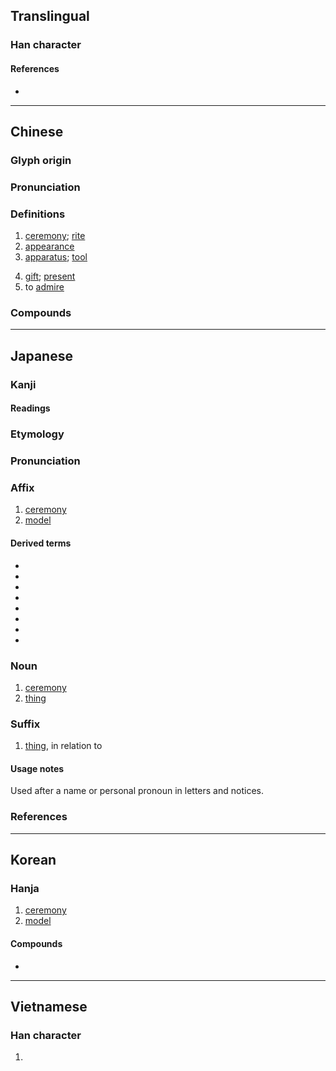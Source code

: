 {{also|仪}}
{{character info/new}}
==Translingual==

===Han character===
{{Han char|rn=9|rad=人|as=13|sn=15|four=28253|canj=OTGI|ids=⿰亻義}}

====References====
* {{Han ref|kx=0118.210|dkj=01172|dj=0251.050|hdz=10228.020|uh=5100|ud=20736|bh=BBF6|bd=48118}}

----

==Chinese==
{{zh-forms|s=仪}}

===Glyph origin===
{{Han etym}}

===Pronunciation===
{{zh-pron
|m=yí
|c=ji4
|mn=qz,tw,xm,zz:gî
|mn-t=ngi5
|mc=y
|oc=y
|ma=
|cat=n,v
}}

===Definitions===
{{zh-hanzi}}

# [[ceremony]]; [[rite]]
# [[appearance]]
# [[apparatus]]; [[tool]]
#: {{zh-x|脫毛-儀|body hair removal '''tool'''}}
#: {{zh-x|行車.記錄儀|[[dashcam]]}}
# [[gift]]; [[present]]
# to [[admire]]

===Compounds===
{{zh-der|儀仗隊|威儀孔時|來儀|光儀|光譜儀|儀式|儀容|中星儀|六分儀|八分儀|儀隊|儀狄|三儀|儀從|儀軌|儀器|心儀|儀曹|四分儀|儀檢|太儀|夜視儀器|律儀|地震儀|儀注|儀形|二儀|儀表板|地動儀|儀制|分光儀|天球儀|坤儀|儀仗|平板儀|容儀|威儀|儀態萬方|奠儀|兩儀|儀範|丰儀|天象儀|張儀舌|塵儀|儀禮|凶儀|失儀|儀門|土儀|司儀|光學儀器|儀表|典儀|儀賓|儀態萬千|儀態|地球儀|月球儀|水準儀|殯儀館|玉儀|禮儀|殯儀|母儀天下|母儀足式|月儀帖|漢官威儀|穴診儀|程儀|祭儀|潘安容儀|母儀|獻儀|渾天儀|日晷儀|昭儀|水平儀|游儀|書儀|朝儀|羅盤儀|薄儀|賀儀|節儀|菲儀|羽儀|贐儀|繪圖儀|經線儀|葬儀社|鳳凰來儀|赤道儀|簡儀|鴻儀|經緯儀|鍾儀楚奏|行儀|軌儀|風儀|表儀|行星儀|繁禮多儀|賻儀|迴轉儀|謝儀|象限儀|芝儀|鳳儀|三錄儀|儀錶}}

----

==Japanese==

===Kanji===
{{ja-kanji|rs=人13}}

====Readings====
{{ja-readings
|goon=ぎ
|kanon=ぎ
|kun=よ-い, のり-, のっとる
|nanori=きたる, ただし, のり, よし
}}

{{ja-kanjitab|ぎ|yomi=o}}

===Etymology===
{{der|ja|ltc|儀|sort=き'}}

===Pronunciation===
{{ja-pron|yomi=o|ぎ|acc=1|acc_ref=DJR,NHK}}

===Affix===
{{ja-pos|affix|ぎ}}

# [[ceremony]]
# [[model]]

====Derived terms====
{{der-top}}
* {{ja-r|儀%式|ぎ%しき|[[ceremony]]}}
* {{ja-r|地%球%儀|ち%きゅう%ぎ|[[globe]]}}
* {{ja-r|天%象%儀|てん%しょう%ぎ|[[planetarium]]}}
* {{ja-r|八%分儀|はち%ぶんぎ}}
* {{ja-r|秘儀|ひぎ}}
* {{ja-r|難儀|なんぎ}}
* {{ja-r|礼儀|れいぎ}}
* {{ja-r|六%分儀|ろく%ぶんぎ}}
{{der-bottom}}

===Noun===
{{ja-noun|ぎ}}

# [[ceremony]]
# [[thing]]

===Suffix===
{{ja-pos|suffix|ぎ}}

# [[thing]], in relation to

====Usage notes====
Used after a name or personal pronoun in letters and notices.

===References===
<references/>

----

==Korean==

===Hanja===
{{ko-hanja|hangeul=의|rv=ui|mr=ŭi}}

# [[ceremony]]
# [[model]]

====Compounds====
* {{ko-l|태양계의|[[orrery]]|太陽系儀}}

----

==Vietnamese==

===Han character===
{{vi-hantu|[[nghi]]|rs=人13}}

# {{defn|lang=vi|sort=人13}}